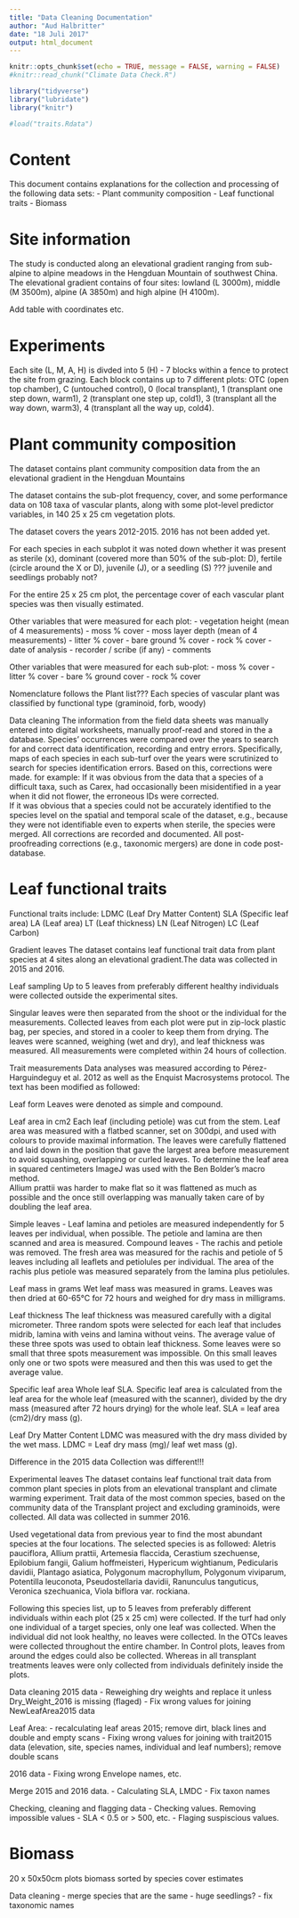 ```yaml
---
title: "Data Cleaning Documentation"
author: "Aud Halbritter"
date: "18 Juli 2017"
output: html_document
---
```


```r
knitr::opts_chunk$set(echo = TRUE, message = FALSE, warning = FALSE)
#knitr::read_chunk("Climate Data Check.R")

library("tidyverse")
library("lubridate")
library("knitr")

#load("traits.Rdata")


```

# Content

This document contains explanations for the collection and processing of the following data sets:
- Plant community composition
- Leaf functional traits
- Biomass

# Site information
The study is conducted along an elevational gradient ranging from sub-alpine to alpine meadows in the Hengduan Mountain of southwest China. The elevational gradient contains of four sites: lowland (L 3000m), middle (M 3500m), alpine (A 3850m) and high alpine (H 4100m).

Add table with coordinates etc.

# Experiments
Each site (L, M, A, H) is divded into 5 (H) - 7 blocks within a fence to protect the site from grazing. Each block contains up to 7 different plots: OTC (open top chamber), C (untouched control), 0 (local transplant), 1 (transplant one step down, warm1), 2 (transplant one step up, cold1), 3 (transplant all the way down, warm3), 4 (transplant all the way up, cold4).


# Plant community composition
The dataset contains plant community composition data from the an elevational gradient in the Hengduan Mountains

The dataset contains the sub-plot frequency, cover, and some performance data on 108 taxa of vascular plants, along with some plot-level predictor variables, in 140 25 x 25 cm vegetation plots.

The dataset covers the years 2012-2015. 2016 has not been added yet.

For each species in each subplot it was noted down whether it was present as sterile (x), dominant (covered more than 50% of the sub-plot: D), fertile (circle around the X or D), juvenile (J), or a seedling (S) ??? juvenile and seedlings probably not? 

For the entire 25 x 25 cm plot, the percentage cover of each vascular plant species was then visually estimated. 

Other variables that were measured for each plot:
- vegetation height (mean of 4 measurements)
- moss % cover
- moss layer depth (mean of 4 measurements)
- litter % cover 
- bare ground % cover
- rock % cover
- date of analysis
- recorder / scribe (if any)
- comments

Other variables that were measured for each sub-plot:
- moss % cover
- litter % cover 
- bare % ground cover
- rock % cover

Nomenclature follows the Plant list???
Each species of vascular plant was classified by functional type (graminoid, forb, woody)

Data cleaning
The information from the field data sheets was manually entered into digital worksheets, manually proof-read and stored in the a database. 
Species’ occurrences were compared over the years to search for and correct data identification, recording and entry errors. Specifically, maps of each species in each sub-turf over the years were scrutinized to search for species identification errors. Based on this, corrections were made. for example:
If it was obvious from the data that a species of a difficult taxa, such as Carex, had occasionally been misidentified in a year when it did not flower, the erroneous IDs were corrected.   
If it was obvious that a  species could not be accurately identified to the species level on the spatial and temporal scale of the dataset, e.g., because they were not identifiable even to experts when sterile, the species were merged.
All corrections are  recorded and documented. All post-proofreading corrections (e.g., taxonomic mergers) are done in code post-database.


# Leaf functional traits

Functional traits include:
LDMC (Leaf Dry Matter Content)
SLA (Specific leaf area)
LA (Leaf area)
LT (Leaf thickness)
LN (Leaf Nitrogen)
LC (Leaf Carbon)

Gradient leaves
The dataset contains leaf functional trait data from plant species at 4 sites along an elevational gradient.The data was collected in 2015 and 2016.

Leaf sampling
Up to 5 leaves from preferably different healthy individuals were collected outside the experimental sites. 

Singular leaves were then separated from the shoot or the individual for the measurements. Collected leaves from each plot were put in zip-lock plastic bag, per species, and stored in a cooler to keep them from drying. The leaves were scanned, weighing (wet and dry), and leaf thickness was measured. All measurements were completed within 24 hours of collection.

Trait measurements
Data analyses was measured according to Pérez-Harguindeguy et al. 2012 as well as the Enquist Macrosystems protocol. The text has been modified as followed: 

Leaf form
Leaves were denoted as simple and compound.

Leaf area in cm2
Each leaf (including petiole) was cut from the stem. Leaf area was measured with a flatbed scanner, set on 300dpi, and used with colours to provide maximal information. The leaves were carefully flattened and laid down in the position that gave the largest area before measurement to avoid squashing, overlapping or curled leaves. To determine the leaf area in squared centimeters ImageJ was used with the Ben Bolder’s macro method.  
Allium prattii was harder to make flat so it was flattened as much as possible and the once still overlapping was manually taken care of by doubling the leaf area. 

Simple leaves - Leaf lamina and petioles are measured independently for 5 leaves per individual, when possible. The petiole and lamina are then scanned and area is measured.
Compound leaves - The rachis and petiole was removed. The fresh area was measured for the rachis and petiole of 5 leaves including all leaflets and petiolules per individual. The area of the rachis plus petiole was measured separately from the lamina plus petiolules.

Leaf mass in grams
Wet leaf mass was measured in grams. Leaves was then dried at 60-65°C for 72 hours and weighed for dry mass in milligrams.

Leaf thickness
The leaf thickness was measured carefully with a digital micrometer. Three random spots were selected for each leaf that includes midrib, lamina with veins and lamina without veins. The average value of these three spots was used to obtain leaf thickness. Some leaves were so small that three spots measurement was impossible. On this small leaves only one or two spots were measured and then this was used to get the average value. 

Specific leaf area
Whole leaf SLA. Specific leaf area is calculated from the leaf area for the whole leaf (measured with the scanner), divided by the dry mass (measured after 72 hours drying) for the whole leaf. SLA = leaf area (cm2)/dry mass (g).

Leaf Dry Matter Content 
LDMC was measured with the dry mass divided by the wet mass. 
LDMC = Leaf dry mass (mg)/ leaf wet mass (g).  

Difference in the 2015 data
Collection was different!!!


Experimental leaves
The dataset contains leaf functional trait data from common plant species in plots from an elevational transplant and climate warming experiment. Trait data of the most common species, based on the community data of the Transplant project and excluding graminoids, were collected. All data was collected in summer 2016. 

Used vegetational data from previous year to find the most abundant species at the four locations. The selected species is as followed: 
Aletris pauciflora, Allium prattii, Artemesia flaccida, Cerastium szechuense, Epilobium fangii, Galium hoffmeisteri, Hypericum wightianum, Pedicularis davidii, Plantago asiatica, Polygonum macrophyllum, Polygonum viviparum, Potentilla leuconota, Pseudostellaria davidii, Ranunculus tanguticus, Veronica szechuanica, Viola biflora var. rockiana. 

Following this species list, up to 5 leaves from preferably different individuals within each plot (25 x 25 cm) were collected. If the turf had only one individual of a target species, only one leaf was collected. When the individual did not look healthy, no leaves were collected. 
In the OTCs leaves were collected throughout the entire chamber. 
	In Control plots, leaves from around the edges could also be collected.
Whereas in all transplant treatments leaves were only collected from individuals definitely inside the plots. 


Data cleaning
2015 data
- Reweighing dry weights and replace it unless Dry_Weight_2016 is missing (flaged)
- Fix wrong values for joining NewLeafArea2015 data

Leaf Area:
- recalculating leaf areas 2015; remove dirt, black lines and double and empty scans
- Fixing wrong values for joining with trait2015 data (elevation, site, species names, individual and leaf numbers); remove double scans

2016 data
- Fixing wrong Envelope names, etc.

Merge 2015 and 2016 data.
- Calculating SLA, LMDC
- Fix taxon names

Checking, cleaning and flagging data
- Checking values. Removing impossible values
- SLA < 0.5 or > 500, etc.
- Flaging suspiscious values.


# Biomass
20 x 50x50cm plots
biomass sorted by species
cover estimates

Data cleaning
- merge species that are the same
- huge seedlings?
- fix taxonomic names

